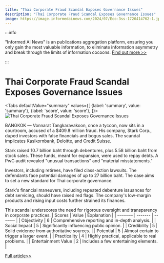 ```yaml
---
title: "Thai Corporate Fraud Scandal Exposes Governance Issues"
description: "Thai Corporate Fraud Scandal Exposes Governance Issues"
image: https://image.informedainews.com/2024/07/Eco-3ss-1720414762-1.jpg
---
```



:::info

"Informed AI News" is an publications aggregation platform, ensuring you only gain the most valuable information, to eliminate information asymmetry and break through the limits of information cocoons.  [Find out more >>](/)

:::

# Thai Corporate Fraud Scandal Exposes Governance Issues


<Tabs
	defaultValue="summary"
	values={[
	{label: 'summary', value: 'summary'},
	{label: 'score', value: 'score'},
]}>
<TabItem value="summary">
<img
  src="https://image.informedainews.com/2024/07/Eco-3ss-1720414762-1.jpg"
  alt="Thai Corporate Fraud Scandal Exposes Governance Issues"
/>



BANGKOK — Vonnarat Tangkaravakoon, once a tycoon, now sits in a courtroom, accused of a $409.8 million fraud. His company, Stark Corp., duped investors with false financials and bogus sales. The scandal implicates Kasikornbank, Deloitte, and Credit Suisse.

Stark raised 10.7 billion baht through debentures, plus 5.58 billion baht from stock sales. These funds, meant for expansion, were used to repay debts. A PwC audit revealed "unusual transactions" and "material misstatements."

Investors, including retirees, have filed class-action lawsuits. The defendants face potential damages of up to 27 billion baht. The case aims to set a new standard for Thai corporate governance.

Stark's financial maneuvers, including repeated debenture issuances for debt servicing, should have raised red flags. The company's low-margin products and rising input costs further strained its finances.

This scandal underscores the need for rigorous oversight and transparency in corporate practices.
</TabItem>
<TabItem value="score">
	| Scores     | Value   | Explanation |
	| -------- | ------- | ------- |
	| Objectivity  | 6    | Comprehensive reporting and in-depth analysis.    |
	| Social Impact | 5     | Significantly influencing public opinion.    |
	| Credibility    | 5    | Solid evidence from authoritative sources.    |
	| Potential    | 5    | Almost certain to trigger a larger event.    |
	| Practicality    | 4    | Highly practical, applicable to real problems.    |
	| Entertainment Value    | 2    | Includes a few entertaining elements.    |
</TabItem>
</Tabs>

[Full article>>](https://asia.nikkei.com/Spotlight/Market-Spotlight/Fraud-trial-exposes-shortfalls-in-Thai-corporate-governance)
